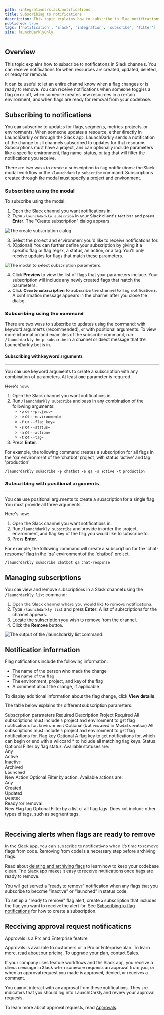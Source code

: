 ```yaml
---
path: /integrations/slack/notifications
title: Subscribing to notifications
description: This topic explains how to subscribe to flag notifications in Slack channels.
published: true
tags: ['notification', 'slack', 'integration', 'subscribe', 'filter']
site: launchDarklyOnly
---
```


## Overview

This topic explains how to subscribe to notifications in Slack channels. You can receive notifications for when resources are created, updated, deleted, or ready for removal.

It can be useful to let an entire channel know when a flag changes or is ready to remove. You can receive notifications when someone toggles a flag on or off, when someone creates new resources in a certain environment, and when flags are ready for removal from your codebase.

## Subscribing to notifications

You can subscribe to updates for flags, segments, metrics, projects, or environments. When someone updates a resource, either directly in LaunchDarkly or through the Slack app, LaunchDarkly sends a notification of the change to all channels subscribed to updates for that resource. Subscriptions must have a project, and can optionally include parameters like a specific environment, flag name, status, or tag that will filter the notifications you receive.

There are two ways to create a subscription to flag notifications: the Slack modal workflow or the `/launchdarkly subscribe` command. Subscriptions created through the modal must specify a project and environment.

### Subscribing using the modal

To subscribe using the modal:


1. Open the Slack channel you want notifications in.
2. Type `/launchdarkly subscribe` in your Slack client's text bar and press **Enter**. The "Create subscription" dialog appears.

![The create subscription dialog.](slack-project-select-modal.png)

3. Select the project and environment you'd like to receive notifications for.
4. (Optional) You can further define your subscription by giving it a specific flag or flag regex, a status, an action, or a tag. You'll only receive updates for flags that match these parameters.

![The modal to select subscription parameters.](slack-subscription-parameter-select-modal.png)

4. Click **Preview** to view the list of flags that your parameters include. Your subscription will include any newly created flags that match the parameters.
5. Click **Create subscription** to subscribe the channel to flag notifications. A confirmation message appears in the channel after you close the dialog.


### Subscribing using the command

There are two ways to subscribe to updates using the command: with keyword arguments (recommended), or with positional arguments. To view more information and examples of the subscribe command, run `/launchdarkly help subscribe` in a channel or direct message that the LaunchDarkly bot is in.

#### Subscribing with keyword arguments
---

You can use keyword arguments to create a subscription with any combination of parameters. At least one parameter is required.

Here's how:


1. Open the Slack channel you want notifications in.
2. Run `/launchdarkly subscribe` and pass in any combination of the following arguments:
   - `-p` or `--project=`
   - `-e` or `--environment=`
   - `-f` or `--flag_key=`
   - `-s` or `--status=`
   - `-a` or `--action=`
   - `-t` or `--tag=`
3. Press **Enter**.

For example, the following command creates a subscription for all flags in the 'qa' environment of the 'chatbot' project, with status 'active' and tag 'production'
```
/launchdarkly subscribe -p chatbot -e qa -s active -t production
```


### Subscribing with positional arguments
---

You can use positional arguments to create a subscription for a single flag. You must provide all three arguments.

Here's how:

1. Open the Slack channel you want notifications in.
2. Run `/launchdarkly subscribe` and provide in order the project, environment, and flag key of the flag you would like to subscribe to.
3. Press **Enter**.

For example, the following command will create a subscription for the 'chat-response' flag in the 'qa' environment of the 'chatbot' project.
```
/launchdarkly subscribe chatbot qa chat-response
```

## Managing subscriptions

You can view and remove subscriptions in a Slack channel using the `/launchdarkly list` command:

1. Open the Slack channel where you would like to remove notifications.
2. Type `/launchdarkly list` and press **Enter**. A list of subscriptions for the channel appears.
3. Locate the subscription you wish to remove from the channel.
4. Click the **Remove** button.

![The output of the `/launchdarkly list` command.](slack-manage-subscriptions.png)

## Notification information

Flag notifications include the following information:

- The name of the person who made the change
- The name of the flag
- The environment, project, and key of the flag
- A comment about the change, if applicable

To display additional information about the flag change, click **View details**.

The table below explains the different subscription parameters:

<Table>
  <TableHeader>
    <TableHeadCell>Subscription parameters</TableHeadCell>
    <TableHeadCell>Required</TableHeadCell>
    <TableHeadCell>Description</TableHeadCell>
  </TableHeader>
  <TableBody>
    <TableRow>
      <TableCell>Project</TableCell>
      <TableCell>Required</TableCell>
      <TableCell>
        All subscriptions must include a project and environment to get flag notifications for.
      </TableCell>
    </TableRow>
    <TableRow>
      <TableCell>Environment</TableCell>
      <TableCell>Optional (but required in Modal creation)</TableCell>
      <TableCell>
        All subscriptions must include a project and environment to get flag notifications for.
      </TableCell>
    </TableRow>
    <TableRow>
      <TableCell>Flag key</TableCell>
      <TableCell>Optional</TableCell>
      <TableCell>
        A flag key to get notifications for, which can begin or end with a wildcard * to include all matching flag keys.
      </TableCell>
    </TableRow>
    <TableRow>
      <TableCell>Status</TableCell>
      <TableCell>Optional</TableCell>
      <TableCell>
        Filter by flag status. Available statuses are:
        <br />
        Any
        <br />
        Active
        <br />
        Inactive
        <br />
        Archived
        <br />
        Launched
        <br />
        New
      </TableCell>
    </TableRow>
    <TableRow>
      <TableCell>Action</TableCell>
      <TableCell>Optional</TableCell>
      <TableCell>
        Filter by action. Available actions are:
        <br />
        Any
        <br />
        Created
        <br />
        Updated
        <br />
        Deleted
        <br />
        Ready for removal
        <br />
        New
      </TableCell>
    </TableRow>
    <TableRow>
      <TableCell>Flag tag</TableCell>
      <TableCell>Optional</TableCell>
      <TableCell>
        Filter by a list of all flag tags. Does not include other types of tags, such as segment tags.
      </TableCell>
    </TableRow>
  </TableBody>
</Table>

## Receiving alerts when flags are ready to remove

In the Slack app, you can subscribe to notifications when it’s time to remove flags from code. Removing from code is a necessary step before archiving flags.

Read about [deleting and archiving flags](/home/code/flag-archive) to learn how to keep your codebase clean. The Slack app makes it easy to receive notifications once flags are ready to remove.

You will get served a “ready to remove” notification when any flags that you subscribe to become “inactive” or “launched” in status code.

To set up a "ready to remove" flag alert, create a subscription that includes the flag you want to receive the alert for. See [Subscribing to flag notifications](/integrations/slack/notifications#subscribing-to-flag-notifications) for how to create a subscription.

## Receiving approval request notifications

<Callout intent="primary">
<CalloutTitle>Approvals is a Pro and Enterprise feature</CalloutTitle>
<CalloutDescription>

Approvals is available to customers on a Pro or Enterprise plan. To learn more, [read about our pricing](https://launchdarkly.com/pricing/). To upgrade your plan, [contact Sales](https://launchdarkly.com/contact-sales/).

</CalloutDescription>
</Callout>

If your company uses feature workflows and the Slack app, you receive a direct message in Slack when someone requests an approval from you, or when an approval request you made is approved, denied, or receives a comment.

You cannot interact with an approval from these notifications. They are indicators that you should log into LaunchDarkly and review your approval requests.

To learn more about approval requests, read [Approvals](/home/feature-workflows/approvals).
